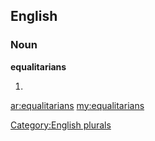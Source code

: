 ==English==

===Noun===
'''equalitarians'''

# {{plural of|[[equalitarian]]}}

[[Category:English plurals]]

[[ar:equalitarians]]
[[my:equalitarians]]